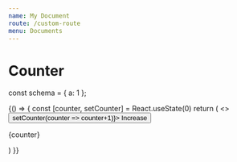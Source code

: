 ```yaml
---
name: My Document
route: /custom-route
menu: Documents
---
```


# Counter

const schema = {
  a: 1
};

<Playground>
  {() => {
    const [counter, setCounter] = React.useState(0)
    return (
      <>
        <button onClick={() => setCounter(counter => counter+1)}>
          Increase
        </button>
        <p>{counter}</p>
      </>
    )
  }}
</Playground>

